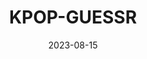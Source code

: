 ---
title: KPOP-GUESSR
description: A Kpop Idol Guessing Game inspired by Wordle.
date: 2023-08-15
linktype: external
link: https://kpop-guessr.vercel.app/
---